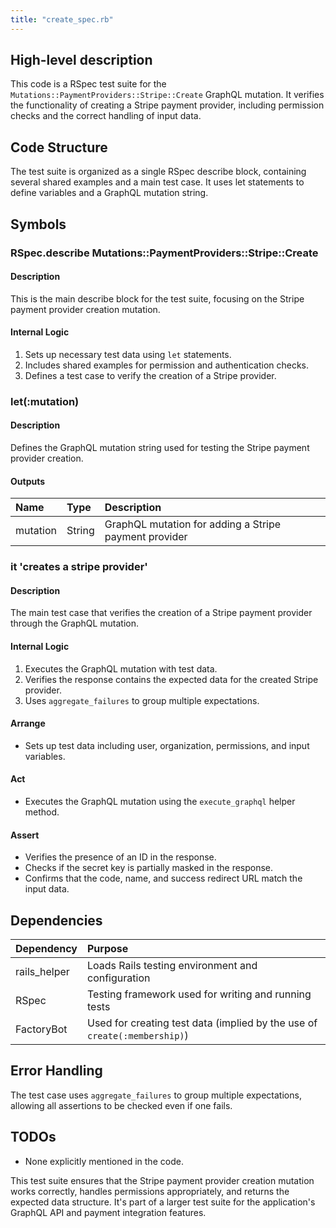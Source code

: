 ```yaml
---
title: "create_spec.rb"
---
```


## High-level description
This code is a RSpec test suite for the `Mutations::PaymentProviders::Stripe::Create` GraphQL mutation. It verifies the functionality of creating a Stripe payment provider, including permission checks and the correct handling of input data.

## Code Structure
The test suite is organized as a single RSpec describe block, containing several shared examples and a main test case. It uses let statements to define variables and a GraphQL mutation string.

## Symbols

### RSpec.describe Mutations::PaymentProviders::Stripe::Create
#### Description
This is the main describe block for the test suite, focusing on the Stripe payment provider creation mutation.

#### Internal Logic
1. Sets up necessary test data using `let` statements.
2. Includes shared examples for permission and authentication checks.
3. Defines a test case to verify the creation of a Stripe provider.

### let(:mutation)
#### Description
Defines the GraphQL mutation string used for testing the Stripe payment provider creation.

#### Outputs
| Name | Type | Description |
|:-----|:-----|:------------|
| mutation | String | GraphQL mutation for adding a Stripe payment provider |

### it 'creates a stripe provider'
#### Description
The main test case that verifies the creation of a Stripe payment provider through the GraphQL mutation.

#### Internal Logic
1. Executes the GraphQL mutation with test data.
2. Verifies the response contains the expected data for the created Stripe provider.
3. Uses `aggregate_failures` to group multiple expectations.

#### Arrange
- Sets up test data including user, organization, permissions, and input variables.

#### Act
- Executes the GraphQL mutation using the `execute_graphql` helper method.

#### Assert
- Verifies the presence of an ID in the response.
- Checks if the secret key is partially masked in the response.
- Confirms that the code, name, and success redirect URL match the input data.

## Dependencies
| Dependency | Purpose |
|:-----------|:--------|
| rails_helper | Loads Rails testing environment and configuration |
| RSpec | Testing framework used for writing and running tests |
| FactoryBot | Used for creating test data (implied by the use of `create(:membership)`) |

## Error Handling
The test case uses `aggregate_failures` to group multiple expectations, allowing all assertions to be checked even if one fails.

## TODOs
- None explicitly mentioned in the code.

This test suite ensures that the Stripe payment provider creation mutation works correctly, handles permissions appropriately, and returns the expected data structure. It's part of a larger test suite for the application's GraphQL API and payment integration features.